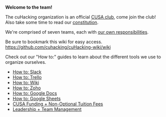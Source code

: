 **Welcome to the team!** 

The cuHacking organization is an official [CUSA club](https://cusahub.ca/campusvibe/group/a89a7547-a041-47b3-904d-8401cc7a367c/54043249-1e76-41d0-9b62-d0d26b99e456), come join the club! Also take some time to read our [constitution](https://docs.google.com/document/d/1Q4HTGrFACfCZ9MqFpTgYE52vPbPNJi5wQxbSWzXaxtY/edit?usp=sharing).

We're comprised of seven teams, each with [our own responsibilities](https://docs.google.com/document/d/1cD4cH6yS4vdunPDjY2PbOCsy18Uw1TYXwLwQYPhEobo/).

Be sure to bookmark this wiki for easy access.  
https://github.com/cuhacking/cuHacking-wiki/wiki

Check out our "How to:" guides to learn about the different tools we use to organize ourselves.
- [How to: Slack](https://github.com/cuhacking/cuHacking-wiki/wiki/How-to:-Slack)
- [How to: Trello](https://github.com/cuhacking/cuHacking-wiki/wiki/How-to:-Trello)
- [How to: Wiki](https://github.com/cuhacking/cuHacking-wiki/wiki/How-to:-Wiki)
- [How to: Zoho](https://github.com/cuhacking/cuHacking-wiki/wiki/How-to:-Zoho)
- [How to: Google Docs](https://github.com/cuhacking/cuHacking-wiki/wiki/How-to:-Google-Docs)
- [How to: Google Sheets](https://github.com/cuhacking/cuHacking-wiki/wiki/How-to:-Google-Sheets)
- [CUSA Funding + Non-Optional Tuition Fees](https://github.com/cuhacking/cuHacking-wiki/wiki/CUSA-Funding---Non-Tuition-Fees)
- [Leadership + Team Management](https://github.com/cuhacking/cuHacking-wiki/wiki/Leadership---Team-Management)